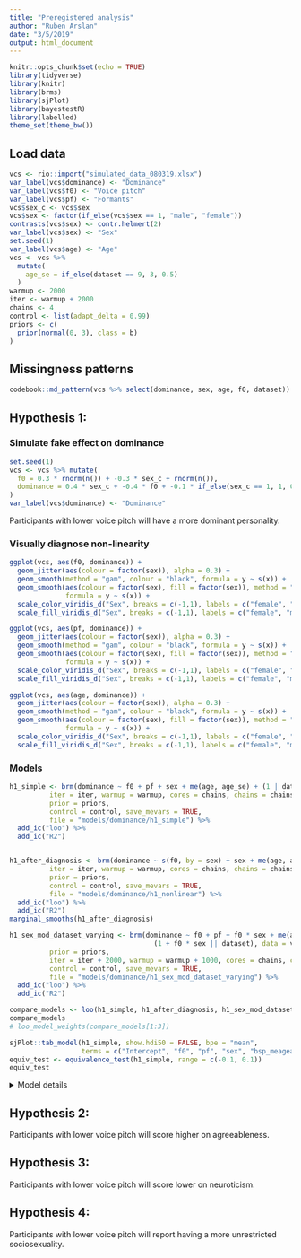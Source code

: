 ```yaml
---
title: "Preregistered analysis"
author: "Ruben Arslan"
date: "3/5/2019"
output: html_document
---
```


```r
knitr::opts_chunk$set(echo = TRUE)
library(tidyverse)
library(knitr)
library(brms)
library(sjPlot)
library(bayestestR)
library(labelled)
theme_set(theme_bw())
```

## Load data

```r
vcs <- rio::import("simulated_data_080319.xlsx")
var_label(vcs$dominance) <- "Dominance"
var_label(vcs$f0) <- "Voice pitch"
var_label(vcs$pf) <- "Formants"
vcs$sex_c <- vcs$sex
vcs$sex <- factor(if_else(vcs$sex == 1, "male", "female"))
contrasts(vcs$sex) <- contr.helmert(2)
var_label(vcs$sex) <- "Sex"
set.seed(1)
var_label(vcs$age) <- "Age"
vcs <- vcs %>% 
  mutate(
    age_se = if_else(dataset == 9, 3, 0.5)
  )
warmup <- 2000
iter <- warmup + 2000
chains <- 4
control <- list(adapt_delta = 0.99)
priors <- c(
  prior(normal(0, 3), class = b)
)
```

## Missingness patterns
```r
codebook::md_pattern(vcs %>% select(dominance, sex, age, f0, dataset))
```


## Hypothesis 1: 

### Simulate fake effect on dominance
```r
set.seed(1)
vcs <- vcs %>% mutate(
  f0 = 0.3 * rnorm(n()) + -0.3 * sex_c + rnorm(n()),
  dominance = 0.4 * sex_c + -0.4 * f0 + -0.1 * if_else(sex_c == 1, 1, 0) * (f0-1)^2 + 0.95 * rnorm(n())
)
var_label(vcs$dominance) <- "Dominance"
```

Participants with lower voice pitch will have a more dominant personality.

### Visually diagnose non-linearity
```r
ggplot(vcs, aes(f0, dominance)) + 
  geom_jitter(aes(colour = factor(sex)), alpha = 0.3) +
  geom_smooth(method = "gam", colour = "black", formula = y ~ s(x)) +
  geom_smooth(aes(colour = factor(sex), fill = factor(sex)), method = "gam",
              formula = y ~ s(x)) +
  scale_color_viridis_d("Sex", breaks = c(-1,1), labels = c("female", "male")) +
  scale_fill_viridis_d("Sex", breaks = c(-1,1), labels = c("female", "male")) 

ggplot(vcs, aes(pf, dominance)) + 
  geom_jitter(aes(colour = factor(sex)), alpha = 0.3) +
  geom_smooth(method = "gam", colour = "black", formula = y ~ s(x)) +
  geom_smooth(aes(colour = factor(sex), fill = factor(sex)), method = "gam",
              formula = y ~ s(x)) +
  scale_color_viridis_d("Sex", breaks = c(-1,1), labels = c("female", "male")) +
  scale_fill_viridis_d("Sex", breaks = c(-1,1), labels = c("female", "male")) 

ggplot(vcs, aes(age, dominance)) + 
  geom_jitter(aes(colour = factor(sex)), alpha = 0.3) +
  geom_smooth(method = "gam", colour = "black", formula = y ~ s(x)) +
  geom_smooth(aes(colour = factor(sex), fill = factor(sex)), method = "gam",
              formula = y ~ s(x)) +
  scale_color_viridis_d("Sex", breaks = c(-1,1), labels = c("female", "male")) +
  scale_fill_viridis_d("Sex", breaks = c(-1,1), labels = c("female", "male")) 
```


### Models
```r
h1_simple <- brm(dominance ~ f0 + pf + sex + me(age, age_se) + (1 | dataset), data = vcs,
          iter = iter, warmup = warmup, cores = chains, chains = chains,
          prior = priors,
          control = control, save_mevars = TRUE,
          file = "models/dominance/h1_simple") %>% 
  add_ic("loo") %>% 
  add_ic("R2")


h1_after_diagnosis <- brm(dominance ~ s(f0, by = sex) + sex + me(age, age_se) + (1 | dataset), data = vcs,
          iter = iter, warmup = warmup, cores = chains, chains = chains,
          prior = priors,
          control = control, save_mevars = TRUE,
          file = "models/dominance/h1_nonlinear") %>% 
  add_ic("loo") %>% 
  add_ic("R2")
marginal_smooths(h1_after_diagnosis)

h1_sex_mod_dataset_varying <- brm(dominance ~ f0 + pf + f0 * sex + me(age, age_se) + 
                                    (1 + f0 * sex || dataset), data = vcs,
          prior = priors,
          iter = iter + 2000, warmup = warmup + 1000, cores = chains, chains = chains,
          control = control, save_mevars = TRUE,
          file = "models/dominance/h1_sex_mod_dataset_varying") %>% 
  add_ic("loo") %>% 
  add_ic("R2")

compare_models <- loo(h1_simple, h1_after_diagnosis, h1_sex_mod_dataset_varying)
compare_models
# loo_model_weights(compare_models[1:3])

sjPlot::tab_model(h1_simple, show.hdi50 = FALSE, bpe = "mean",
                  terms = c("Intercept", "f0", "pf", "sex", "bsp_meageage_se"))
equiv_test <- equivalence_test(h1_simple, range = c(-0.1, 0.1))
equiv_test
```

<details><summary>Model details</summary>

```r
summary(h1_simple)
summary(h1_after_diagnosis)
marginal_effects(h1_after_diagnosis)
marginal_smooths(h1_after_diagnosis)
summary(h1_sex_mod_dataset_varying)
```

</details>


## Hypothesis 2: 
Participants with lower voice pitch will score higher on agreeableness.

## Hypothesis 3: 
Participants with lower voice pitch will score lower on neuroticism.

## Hypothesis 4: 
Participants with lower voice pitch will report having a more unrestricted sociosexuality.

